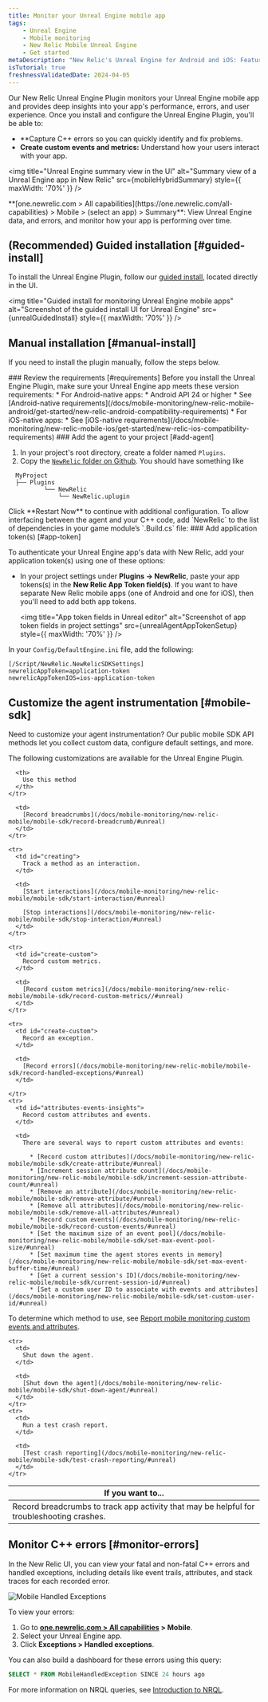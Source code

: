 ```yaml
---
title: Monitor your Unreal Engine mobile app
tags:
    - Unreal Engine
    - Mobile monitoring
    - New Relic Mobile Unreal Engine
    - Get started
metaDescription: "New Relic's Unreal Engine for Android and iOS: Features, compatibility, requirements, installation, and upgrade procedures."
isTutorial: true
freshnessValidatedDate: 2024-04-05
---
```






Our New Relic Unreal Engine Plugin monitors your Unreal Engine mobile app and provides deep insights into your app's performance, errors, and user experience. Once you install and configure the Unreal Engine Plugin, you'll be able to:

* **Capture C++ errors so you can quickly identify and fix problems.
* **Create custom events and metrics:** Understand how your users interact with your app.

<img
  title="Unreal Engine summary view in the UI"
  alt="Summary view of a Unreal Engine app in New Relic"
  src={mobileHybridSummary}
  style={{ maxWidth: '70%' }}
/>

<figcaption>
  <DoNotTranslate>**[one.newrelic.com > All capabilities](https://one.newrelic.com/all-capabilities) > Mobile > (select an app) > Summary**</DoNotTranslate>: View Unreal Engine data, and errors, and monitor how your app is performing over time.
</figcaption>


## (Recommended) Guided installation [#guided-install]

To install the Unreal Engine Plugin, follow our [guided install](https://onenr.io/0gR70k5oZjo), located directly in the UI.

<img
  title="Guided install for monitoring Unreal Engine mobile apps"
  alt="Screenshot of the guided install UI for Unreal Engine"
  src={unrealGuidedInstall}
  style={{ maxWidth: '70%' }}
/>

## Manual installation [#manual-install]

If you need to install the plugin manually, follow the steps below.

<Steps>
<Step>
### Review the requirements [#requirements]
Before you install the Unreal Engine Plugin, make sure your Unreal Engine app meets these version requirements:
* For Android-native apps:
    * Android API 24 or higher
    * See [Android-native requirements](/docs/mobile-monitoring/new-relic-mobile-android/get-started/new-relic-android-compatibility-requirements)
* For iOS-native apps:
    * See [iOS-native requirements](/docs/mobile-monitoring/new-relic-mobile-ios/get-started/new-relic-ios-compatibility-requirements)
</Step>
<Step>
### Add the agent to your project [#add-agent]

1. In your project's root directory, create a folder named `Plugins`.
2.  Copy the [`NewRelic` folder on Github](https://github.com/ndesai-newrelic/newrelic-unreal-plugin/tree/master/Plugins/NewRelic). You should have something like

```
  MyProject
  ├── Plugins
          └── NewRelic
              └── NewRelic.uplugin
```

</Step>
<Step>
Click **Restart Now** to continue with additional configuration.
</Step>
<Step>
To allow interfacing between the agent and your C++ code, add `NewRelic` to the list of dependencies in your game module’s `.Build.cs` file:

</Step>
<Step>
### Add application token(s) [#app-token]

To authenticate your Unreal Engine app's data with New Relic, add your application token(s) using one of these options:

* In your project settings under **Plugins → NewRelic**, paste your app tokens(s) in the **New Relic App Token field(s)**. If you want to have separate New Relic mobile apps (one of Android and one for iOS), then you'll need to add both app tokens.

    <img
    title="App token fields in Unreal editor"
    alt="Screenshot of app token fields in project settings"
    src={unrealAgentAppTokenSetup}
    style={{ maxWidth: '70%' }}
    />

In your `Config/DefaultEngine.ini` file, add the following:

```
[/Script/NewRelic.NewRelicSDKSettings]
newrelicAppToken=application-token
newrelicAppTokenIOS=ios-application-token
```

</Step>
</Steps>

## Customize the agent instrumentation [#mobile-sdk]

Need to customize your agent instrumentation? Our public mobile SDK API methods let you collect custom data, configure default settings, and more.

The following customizations are available for the Unreal Engine Plugin.

<table>
  <thead>
    <tr>
      <th style={{ width: "300px" }}>
        If you want to...
      </th>

      <th>
        Use this method
      </th>
    </tr>
  </thead>

  <tbody>
    <tr>
      <td id="crash-analysis">
        Record breadcrumbs to track app activity that may be helpful for troubleshooting crashes.
      </td>

      <td>
        [Record breadcrumbs](/docs/mobile-monitoring/new-relic-mobile/mobile-sdk/record-breadcrumb/#unreal)
      </td>
    </tr>

    <tr>
      <td id="creating">
        Track a method as an interaction.
      </td>

      <td>
        [Start interactions](/docs/mobile-monitoring/new-relic-mobile/mobile-sdk/start-interaction/#unreal)

        [Stop interactions](/docs/mobile-monitoring/new-relic-mobile/mobile-sdk/stop-interaction/#unreal)
      </td>
    </tr>

    <tr>
      <td id="create-custom">
        Record custom metrics.
      </td>

      <td>
        [Record custom metrics](/docs/mobile-monitoring/new-relic-mobile/mobile-sdk/record-custom-metrics//#unreal)
      </td>
    </tr>

    <tr>
      <td id="create-custom">
        Record an exception.
      </td>

      <td>
        [Record errors](/docs/mobile-monitoring/new-relic-mobile/mobile-sdk/record-handled-exceptions/#unreal)
      </td>

    </tr>
    <tr>
      <td id="attributes-events-insights">
        Record custom attributes and events.
      </td>

      <td>
        There are several ways to report custom attributes and events:

          * [Record custom attributes](/docs/mobile-monitoring/new-relic-mobile/mobile-sdk/create-attribute/#unreal)
          * [Increment session attribute count](/docs/mobile-monitoring/new-relic-mobile/mobile-sdk/increment-session-attribute-count/#unreal)
          * [Remove an attribute](/docs/mobile-monitoring/new-relic-mobile/mobile-sdk/remove-attribute/#unreal)
          * [Remove all attributes](/docs/mobile-monitoring/new-relic-mobile/mobile-sdk/remove-all-attributes/#unreal)
          * [Record custom events](/docs/mobile-monitoring/new-relic-mobile/mobile-sdk/record-custom-events/#unreal)
          * [Set the maximum size of an event pool](/docs/mobile-monitoring/new-relic-mobile/mobile-sdk/set-max-event-pool-size/#unreal)
          * [Set maximum time the agent stores events in memory](/docs/mobile-monitoring/new-relic-mobile/mobile-sdk/set-max-event-buffer-time/#unreal)
          * [Get a current session's ID](/docs/mobile-monitoring/new-relic-mobile/mobile-sdk/current-session-id/#unreal)
          * [Set a custom user ID to associate with events and attributes](/docs/mobile-monitoring/new-relic-mobile/mobile-sdk/set-custom-user-id/#unreal)

To determine which method to use, see [Report mobile monitoring custom events and attributes](/docs/data-apis/custom-data/custom-events/report-mobile-monitoring-custom-events-attributes/).
      </td>
    </tr>

    <tr>
      <td>
        Shut down the agent.
      </td>

      <td>
        [Shut down the agent](/docs/mobile-monitoring/new-relic-mobile/mobile-sdk/shut-down-agent/#unreal)
      </td>
    </tr>
    <tr>
      <td>
        Run a test crash report.
      </td>

      <td>
        [Test crash reporting](/docs/mobile-monitoring/new-relic-mobile/mobile-sdk/test-crash-reporting/#unreal)
      </td>
    </tr>
  </tbody>
</table>


## Monitor C++ errors [#monitor-errors]

In the New Relic UI, you can view your fatal and non-fatal C++ errors and handled exceptions, including details like event trails, attributes, and stack traces for each recorded error.

<img
  title="Mobile Handled Exceptions"
  alt="Mobile Handled Exceptions"
  src={mobileHandledExceptionsSummary}
/>


To view your errors:
1. Go to <DoNotTranslate>**[one.newrelic.com > All capabilities](https://one.newrelic.com/all-capabilities) > Mobile**</DoNotTranslate>.
2. Select your Unreal Engine app.
3. Click <DoNotTranslate>**Exceptions > Handled exceptions**</DoNotTranslate>.

You can also build a dashboard for these errors using this query:

```sql
SELECT * FROM MobileHandledException SINCE 24 hours ago
```

For more information on NRQL queries, see [Introduction to NRQL](/docs/query-your-data/nrql-new-relic-query-language/get-started/introduction-nrql-new-relics-query-language/#where).
